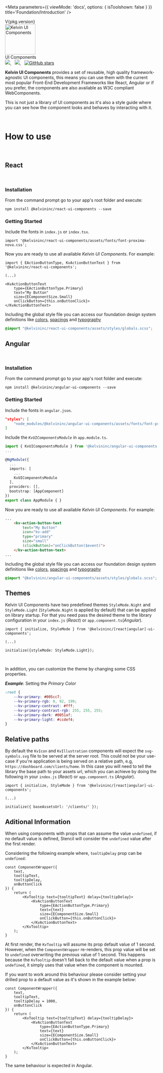 
<Meta
	parameters={{
		viewMode: 'docs',
		options: { isToolshown: false }
	}}
	title='Foundation/Introduction'
/>

<div className="version"><span>V{pkg.version}</span></div>
<div className="intro-header">
	<div className="intro-logo">
		<img
			alt="Kelvin UI Components"
			height="100"
			src="images/Kelvin-Color.svg"
		/>
		<div className="label">
			<span>UI Components</span>
		</div>
	</div>
</div>
<div className="references">
	<a href="https://npm.im/@kelvininc/ui-components" target="_blank">
		<img src="https://img.shields.io/npm/v/@kelvininc/ui-components.svg" />
	</a>&nbsp;&nbsp;
	<a href="https://npm.im/@kelvininc/ui-components" target="_blank">
		<img src="https://badgen.net/npm/dw/@kelvininc/ui-components" />
	</a>&nbsp;&nbsp;
	<a href="https://github.com/kelvininc/ui-components" target="_blank">
		<img alt="GitHub stars" src="https://img.shields.io/github/stars/kelvininc/ui-components?style=social" />
	</a>
</div>

**Kelvin UI Components** provides a set of reusable, high quality framework-agnostic UI components, this means you can use them with the current most popular Front-End Development Frameworks like React, Angular or if you prefer, the components are also available as W3C compliant WebComponents.

This is not just a library of UI components as it's also a style guide where you can see how the component looks and behaves by interacting with it.

<br />

# How to use

<br />

## React

<br />

### Installation

From the command prompt go to your app's root folder and execute:

```
npm install @kelvininc/react-ui-components --save
```
### Getting Started

Include the fonts in `index.js` or `index.tsx`.

```tsx
import '@kelvininc/react-ui-components/assets/fonts/font-proxima-nova.css';
```

Now you are ready to use all available *Kelvin UI Components*. For example:

```tsx
import { EActionButtonType, KvActionButtonText } from '@kelvininc/react-ui-components';

(...)

<KvActionButtonText
	type={EActionButtonType.Primary}
	text="My Button"
	size={EComponentSize.Small}
	onClickButton={this.onButtonClick}>
</KvActionButtonText>
```

Including the global style file you can access our foundation design system definitions like [colors](/story/foundation-colors--page), [spacings](?path=/docs/foundation-spatial-system--page) and [typography](/docs/foundation-typography--page)

```css
@import "@kelvininc/react-ui-components/assets/styles/globals.scss";
```

## Angular

<br />

### Installation

From the command prompt go to your app's root folder and execute:

```
npm install @kelvininc/angular-ui-components --save
```
### Getting Started

Include the fonts in `angular.json`.

```json
"styles": [
	"node_modules/@kelvininc/angular-ui-components/assets/fonts/font-proxima-nova.css"
]
```

Include the *```KvUIComponentsModule```* in `app.module.ts`.

```ts
import { KvUIComponentsModule } from '@kelvininc/angular-ui-components';
...

@NgModule({
  ...
  imports: [
	...
    KvUIComponentsModule
  ],
  providers: [],
  bootstrap: [AppComponent]
})
export class AppModule { }
```

Now you are ready to use all available *Kelvin UI Components*. For example:

```html
...
	<kv-action-button-text
		text="My Button"
		icon="kv-add"
		type="primary"
		size="small"
		(clickButton)="onClickButton($event)">
	</kv-action-button-text>
...
```

Including the global style file you can access our foundation design system definitions like [colors](/story/foundation-colors--page), [spacings](/docs/foundation-spatial-system--page) and [typography](/docs/foundation-typography--page)

```css
@import "@kelvininc/angular-ui-components/assets/styles/globals.scss";
```

## Themes

Kelvin UI Components have two predefined themes `StyleMode.Night` and `StyleMode.Light` (`StyleMode.Night` is applied by default) that can be applied on library startup. For that you need pass the desired theme to the library configuration in your `index.js` (*React*) or `app.component.ts`(*Angular*).

```tsx
import { initialize, StyleMode } from '@kelvininc/[react|angular]-ui-components';

(...)

initialize({styleMode: StyleMode.Light});

```
<br />

In addition, you can customize the theme by changing some CSS properties.

***Example***: Setting the *Primary Color*

```css
:root {
	--kv-primary: #005cc7;
	--kv-primary-rgb: 0, 92, 199;
	--kv-primary-contrast: #fff;
	--kv-primary-contrast-rgb: 255, 255, 255;
	--kv-primary-dark: #0051af;
	--kv-primary-light: #ccdef4;
}
```

## Relative paths

By default the `KvIcon` and `KvIllustration` components will expect the `svg-symbols.svg` file to be served at the server root. This could not be your use-case if you're application is being served on a relative path, e.g, `https://dashboard.com/clients/home`. In this case you will need to tell the library the base path to your assets url, which you can achieve by doing the following in your `index.js` (*React*) or `app.component.ts` (*Angular*).

```tsx
import { initialize, StyleMode } from '@kelvininc/[react|angular]-ui-components';

(...)

initialize({ baseAssetsUrl: '/clients/' });

```

## Aditional Information

When using components with props that can assume the value `undefined`, if no default value is defined, Stencil will consider the `undefined` value after the first render.

Considering the following example where, `tooltipDelay` prop can be `undefined`:

```tsx
const ComponentWrapper({
	text,
	tooltipText,
	tooltipDelay,
	onButtonClick
}) {
	return (
		<KvTooltip text={tooltipText} delay={tooltipDelay}>
			<KvActionButtonText
				type={EActionButtonType.Primary}
				text={text}
				size={EComponentSize.Small}
				onClickButton={this.onButtonClick}>
			</KvActionButtonText>
		</KvTooltip>
	);
}
```

At first render, the `KvTooltip` will assume its prop default value of 1 second. However, when the `ComponentWrapper` re-renders, this prop value will be set to `undefined` overwriting the previous value of 1 second. This happens because the `KvTooltip` doesn't fall back to the default value when a prop is `undefined`, it simply uses that value when the component is mounted.

If you want to work around this behaviour please consider setting your drilled prop to a default value as it's shown in the example below:

```tsx
const ComponentWrapper({
	text,
	tooltipText,
	tooltipDelay = 1000,
	onButtonClick
}) {
	return (
		<KvTooltip text={tooltipText} delay={tooltipDelay}>
			<KvActionButtonText
				type={EActionButtonType.Primary}
				text={text}
				size={EComponentSize.Small}
				onClickButton={this.onButtonClick}>
			</KvActionButtonText>
		</KvTooltip>
	);
}
```

The same behaviour is expected in Angular.
